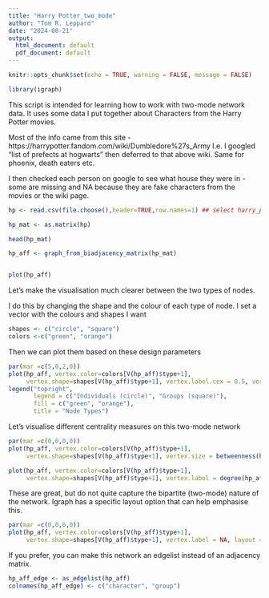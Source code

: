 ---
title: "Harry Potter_two_mode"
author: "Tom R. Leppard"
date: "2024-08-21"
output:
  html_document: default
  pdf_document: default
---

```{r setup, include=FALSE}
knitr::opts_chunk$set(echo = TRUE, warning = FALSE, message = FALSE)
```
```{r}
library(igraph)
```

This script is intended for learning how to work with two-mode network data. It uses some data I put together about Characters from the Harry Potter movies. 

Most of the info came from this site - https://harrypotter.fandom.com/wiki/Dumbledore%27s_Army
I.e. I googled "list of prefects at hogwarts" then deferred to that above wiki. Same for phoenix, death eaters etc. 

I then checked each person on google to see what house they were in - some are missing and NA because they are fake characters from the movies or the wiki page.

```{r}
hp <- read.csv(file.choose(),header=TRUE,row.names=1) ## select harry_potter_two_mode.csv

hp_mat <- as.matrix(hp)

head(hp_mat)

hp_aff <- graph_from_biadjacency_matrix(hp_mat)


plot(hp_aff)
```

Let's make the visualisation much clearer between the two types of nodes. 

I do this by changing the shape and the colour of each type of node. I set a vector with the colours and shapes I want
```{r}
shapes <- c("circle", "square")
colors <-c("green", "orange")
```

Then we can plot them based on these design parameters
```{r}
par(mar =c(5,0,2,0))
plot(hp_aff, vertex.color=colors[V(hp_aff)$type+1],
     vertex.shape=shapes[V(hp_aff)$type+1], vertex.label.cex = 0.5, vertex.size = 7, main = "Harry Potter", sub = "Characters Connected to Groups")
legend("topright", 
       legend = c("Individuals (circle)", "Groups (square)"), 
       fill = c("green", "orange"), 
       title = "Node Types")

```


Let's visualise different centrality measures on this two-mode network
```{r}
par(mar =c(0,0,0,0))
plot(hp_aff, vertex.color=colors[V(hp_aff)$type+1],
     vertex.shape=shapes[V(hp_aff)$type+1], vertex.size = betweenness(hp_aff)/100, vertex.label = NA)

plot(hp_aff, vertex.color=colors[V(hp_aff)$type+1],
     vertex.shape=shapes[V(hp_aff)$type+1], vertex.label = degree(hp_aff), vertex.label.cex = 0.75)

```

These are great, but do not quite capture the bipartite (two-mode) nature of the network. Igraph has a specific layout option that can help emphasise this. 
```{r}
par(mar =c(0,0,0,0))
plot(hp_aff, vertex.color=colors[V(hp_aff)$type+1],
     vertex.shape=shapes[V(hp_aff)$type+1], vertex.label = NA, layout = layout_as_bipartite(hp_aff))
```


If you prefer, you can make this network an edgelist instead of an adjacency matrix.
```{r}
hp_aff_edge <- as_edgelist(hp_aff)
colnames(hp_aff_edge) <- c("character", "group")
```